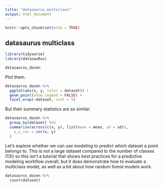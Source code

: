 ```yaml
---
title: "datasaurus_multiclass"
output: html_document
---
```


```r
knitr::opts_chunk$set(echo = TRUE)
```

## datasaurus multiclass



```r
library(tidyverse)
library(datasauRus)

datasaurus_dozen

```
Plot them.

```r
datasaurus_dozen %>%
  ggplot(aes(x, y, color = dataset)) +
  geom_point(show.legend = FALSE) +
  facet_wrap(~dataset, ncol = 5)
```

But their summary statistics are so similar.

```r
datasaurus_dozen %>%
  group_by(dataset) %>%
  summarise(across(c(x, y), list(mean = mean, sd = sd)),
    x_y_cor = cor(x, y)
  )
```

Let’s explore whether we can use modeling to predict which dataset a point belongs to. This is not a large dataset compared to the number of classes (13!) so this isn’t a tutorial that shows best practices for a predictive modeling workflow overall, but it does demonstrate how to evaluate a multiclass model, as well as a bit about how random forest models work.


```r
datasaurus_dozen %>%
  count(dataset)
```












